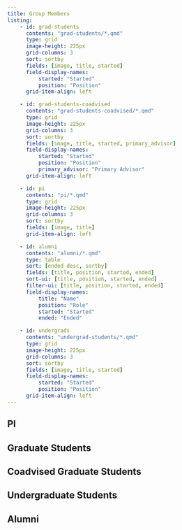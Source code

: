 ```yaml
---
title: Group Members
listing:
    - id: grad-students
      contents: "grad-students/*.qmd"
      type: grid
      image-height: 225px
      grid-columns: 3
      sort: sortby
      fields: [image, title, started]
      field-display-names:
          started: "Started"
          position: "Position"
      grid-item-align: left

    - id: grad-students-coadvised
      contents: "grad-students-coadvised/*.qmd"
      type: grid
      image-height: 225px
      grid-columns: 3
      sort: sortby
      fields: [image, title, started, primary_advisor]
      field-display-names:
          started: "Started"
          position: "Position"
          primary_advisor: "Primary Advisor"
      grid-item-align: left

    - id: pi
      contents: "pi/*.qmd"
      type: grid
      image-height: 225px
      grid-columns: 3
      sort: sortby
      fields: [image, title]
      grid-item-align: left

    - id: alumni
      contents: "alumni/*.qmd"
      type: table
      sort: [ended desc, sortby]
      fields: [title, position, started, ended]
      sort-ui: [title, position, started, ended]
      filter-ui: [title, position, started, ended]
      field-display-names:
          title: "Name"
          position: "Role"
          started: "Started"
          ended: "Ended"

    - id: undergrads
      contents: "undergrad-students/*.qmd"
      type: grid
      image-height: 225px
      grid-columns: 3
      sort: sortby
      fields: [image, title, started]
      field-display-names:
          started: "Started"
          position: "Position"
      grid-item-align: left
---
```


## PI
:::{#pi}
:::

## Graduate Students
:::{#grad-students}
:::

## Coadvised Graduate Students
:::{#grad-students-coadvised}
:::

## Undergraduate Students
:::{#undergrads}
:::

## Alumni
:::{#alumni}
:::
